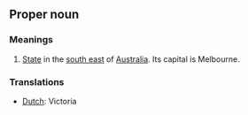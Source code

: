 ==Proper noun==

===Meanings===
#[[State]] in the [[south east]] of [[Australia]]. Its capital is Melbourne.

===Translations===
*[[Dutch]]: Victoria
